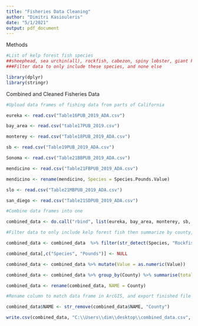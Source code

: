 ---
title: "Fisheries Data Cleaning"
author: "Dimitri Kasiouleris"
date: "5/1/2021"
output: pdf_document
---

Methods
```{r}
#List of kelp forest fish species 
##sheephead, sea urchin(all), rockfish, cabezon, spiny lobster, giant kelpfish,scorpionfish, giant sea bass, kelp bass
###Filter data to only include these species, and none else
```

```{r}
library(dplyr)
library(stringr)
```

Combined and Cleaned Fisheries Data
```{r}
#Upload data frames of fishing data from parts of California  

eureka <- read.csv("Table16PUB_2019_ADA.csv")

bay_area <- read.csv("table17PUB_2019.csv")

monterey <- read.csv("Table18PUB_2019_ADA.csv")

sb <- read.csv("Table19PUB_2019_ADA.csv")

Sonoma <- read.csv("Table21BBPUB_2019_ADA.csv")

mendicino <- read.csv("Table21FBPUB_2019_ADA.csv")

mendicino <- rename(mendicino, Species = Species.Pounds.Value)

slo <- read.csv("Table21MBPUB_2019_ADA.csv")

san_diego <- read.csv("Table21SDPUB_2019_ADA.csv")

#Combine data frames into one

combined_data <- do.call("rbind", list(eureka, bay_area, monterey, sb, Sonoma, mendicino, slo, san_diego))

#Filter data to only include kelp forest fish then summarize by county, and total value

combined_data <- combined_data  %>% filter(str_detect(Species, "Rockfish|Sheephead|Sea Urchin|Cabezon|Lobster|Kelpfish|Scorpionfish|Sea Bass|Kelp Bass|Sea Urchin"))

combined_data[,c("Species", "Pounds")] <- NULL

combined_data <- combined_data %>% mutate(Value = as.numeric(Value))

combined_data <- combined_data %>% group_by(County) %>% summarise(total_value = sum(Value))

combined_data <- rename(combined_data, NAME = County)

#Rename column to match data frame in ArcGIS, and export finished file 

combined_data$NAME <- str_remove(combined_data$NAME, "County")

write.csv(combined_data, "C:\\Users\\dim\\desktop\\combined_data.csv", row.names = FALSE)
```









